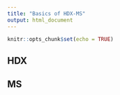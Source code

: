 ```yaml
---
title: "Basics of HDX-MS"
output: html_document
---
```


```r
knitr::opts_chunk$set(echo = TRUE)
```

## HDX

## MS